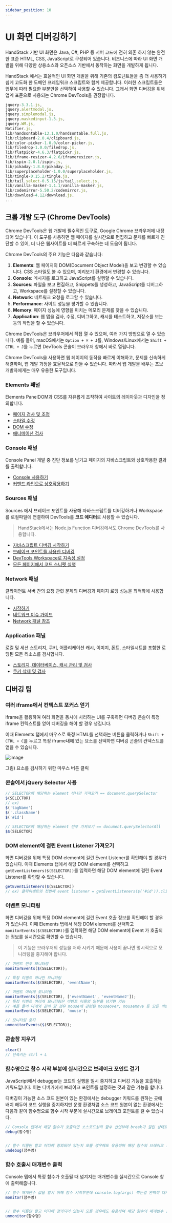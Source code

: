 ```yaml
---
sidebar_position: 10
---
```


# UI 화면 디버깅하기

HandStack 기반 UI 화면은 Java, C#, PHP 등 서버 코드에 전혀 의존 하지 않는 완전한 표준 HTML, CSS, JavaScript로 구성되어 있습니다. 비즈니스에 따라 UI 화면 개발을 위해 다양한 상용소스와 오픈소스 기반에서 동작하는 화면을 개발하게 됩니다.

HandStack 에서는 효율적인 UI 화면 개발을 위해 기존의 컴포넌트들을 좀 더 사용하기 쉽게 고도화 한 도메인 프레임워크 스크립트와 함께 제공합니다. 이러한 스크립트들은 업무에 따라 필요한 부분만을 선택하여 사용할 수 있습니다. 그래서 화면 디버깅을 위해 업계 표준으로 사용되는 Chrome DevTools을 권장합니다.

```javascript
jquery-3.3.1.js,
jquery.alertmodal.js,
jquery.simplemodal.js,
jquery.maskedinput-1.3.js,
jquery.WM.js,
Notifier.js,
lib/handsontable-13.1.0/handsontable.full.js,
lib/clipboard-2.0.4/clipboard.js,
lib/color-picker-1.0.0/color-picker.js,
lib/filedrop-1.0.0/filedrop.js,
lib/flatpickr-4.6.3/flatpickr.js,
lib/iframe-resizer-4.2.6/iframeresizer.js,
lib/ispin-2.0.1/ispin.js,
lib/pikaday-1.8.0/pikaday.js,
lib/superplaceholder-1.0.0/superplaceholder.js,
lib/tingle-0.15.2/tingle.js,
lib/tail.select-0.5.15/js/tail.select.js,
lib/vanilla-masker-1.1.1/vanilla-masker.js,
lib/codemirror-5.50.2/codemirror.js,
lib/download-4.12/download.js,
...
```

## 크롬 개발 도구 (Chrome DevTools)

Chrome DevTools은 웹 개발에 필수적인 도구로, Google Chrome 브라우저에 내장되어 있습니다. 이 도구를 사용하면 웹 페이지를 실시간으로 편집하고 문제를 빠르게 진단할 수 있어, 더 나은 웹사이트를 더 빠르게 구축하는 데 도움이 됩니다.

Chrome DevTools의 주요 기능은 다음과 같습니다:

1. **Elements**: 웹 페이지의 DOM(Document Object Model)을 보고 변경할 수 있습니다. CSS 스타일도 볼 수 있으며, 미리보기 환경에서 변경할 수 있습니다.
2. **Console**: 메시지를 로그하고 JavaScript를 실행할 수 있습니다.
3. **Sources**: 파일을 보고 편집하고, Snippets를 생성하고, JavaScript를 디버그하고, Workspace를 설정할 수 있습니다.
4. **Network**: 네트워크 요청을 로그할 수 있습니다.
5. **Performance**: 사이트 성능을 평가할 수 있습니다.
6. **Memory**: 페이지 성능에 영향을 미치는 메모리 문제를 찾을 수 있습니다.
7. **Application**: 웹 앱을 검사, 수정, 디버그하고, 캐시를 테스트하고, 저장소를 보는 등의 작업을 할 수 있습니다.

Chrome DevTools은 브라우저에서 직접 열 수 있으며, 여러 가지 방법으로 열 수 있습니다. 예를 들어, macOS에서는 `Option + ⌘ + J`를, Windows/Linux에서는 `Shift + CTRL + J`를 누르면 DevTools 콘솔이 브라우저 창에서 바로 열립니다.

Chrome DevTools을 사용하면 웹 페이지의 동작을 빠르게 이해하고, 문제를 신속하게 해결하며, 웹 개발 과정을 효율적으로 만들 수 있습니다. 따라서 웹 개발을 배우는 초보 개발자에게는 매우 유용한 도구입니다.

### Elements 패널
Elements PanelDOM과 CSS를 자유롭게 조작하여 사이트의 레이아웃과 디자인을 정의합니다.

* [페이지 검사 및 조정](https://developers.google.com/web/tools/chrome-devtools/inspect-styles?hl=ko)
* [스타일 수정](https://developers.google.com/web/tools/chrome-devtools/inspect-styles/edit-styles?hl=ko)
* [DOM 수정](https://developers.google.com/web/tools/chrome-devtools/inspect-styles/edit-dom?hl=ko)
* [애니메이션 검사](https://developers.google.com/web/tools/chrome-devtools/inspect-styles/animations?hl=ko)

### Console 패널

Console Panel 개발 중 진단 정보를 남기고 페이지의 자바스크립트와 상호작용한 결과를 출력합니다.

* [Console 사용하기](https://developers.google.com/web/tools/chrome-devtools/console?hl=ko)
* [커맨드 라인으로 상호작용하기](https://developers.google.com/web/tools/chrome-devtools/console/command-line-reference?hl=ko)

### Sources 패널

Sources 에서 브레이크 포인트를 사용해 자바스크립트를 디버깅하거나 Workspace를 로컬파일에 연결하여 DevTools를 **코드 에디터**로 사용할 수 있습니다.

> HandStack에서는 Node.js Function 디버깅에서도 Chrome DevTools를 사용합니다.

* [자바스크립트 디버깅 시작하기](https://developers.google.com/web/tools/chrome-devtools/javascript?hl=ko)
* [브레이크 포인트를 사용한 디버깅](https://developers.google.com/web/tools/chrome-devtools/javascript/add-breakpoints?hl=ko)
* [DevTools Workspace로 지속성 설정](https://developers.google.com/web/tools/setup/setup-workflow?hl=ko)
* [모든 페이지에서 코드 스니펫 실행](https://developers.google.com/web/tools/chrome-devtools/snippets?hl=ko)

### Network 패널

클라이언트 서버 간의 요청 관련 문제의 디버깅과 페이지 로딩 성능을 최적화에 사용합니다.

* [시작하기](https://developers.google.com/web/tools/chrome-devtools/network-performance?hl=ko)
* [네트워크 이슈 가이드](https://developers.google.com/web/tools/chrome-devtools/network-performance/issues?hl=ko)
* [Network 패널 참조](https://developers.google.com/web/tools/chrome-devtools/network-performance/reference?hl=ko)

### Application 패널

로컬 및 세션 스토리지, 쿠키, 어플리케이션 캐시, 이미지, 폰트, 스타일시트를 포함한 로딩된 모든 리소스를 검사합니다.

* [스토리지, 데이터베이스, 캐시 관리 및 검사](https://developers.google.com/web/tools/chrome-devtools/manage-data/local-storage?hl=ko)
* [쿠키 삭제 및 검사](https://developers.google.com/web/tools/chrome-devtools/manage-data/cookies?hl=ko)

## 디버깅 팁

### 여러 iframe에서 컨텍스트 포커스 얻기

iframe을 활용하여 여러 화면을 동시에 처리하는 UI를 구축하면 디버깅 콘솔이 특정 iframe 컨텍스트를 얻어 디버깅을 해야 할 경우 생깁니다.

이때 Elements 탭에서 마우스로 특정 HTML를 선택하는 버튼을 클릭하거나 `Shift + CTRL + C`를 누르고 특정 iframe내에 있는 요소를 선택하면 디버깅 콘솔의 컨텍스트를 얻을 수 있습니다.

![image](img/UI-화면-디버깅-1.png)

그림) 요소를 검사하기 위한 마우스 버튼 클릭

### 콘솔에서 jQuery Selector 사용

```javascript
// SELECTOR에 해당하는 element 하나만 가져오기 == document.querySelector
$(SELECTOR)
// ex)
$('tagName')
$('.className')
$('#id')
 
// SELECTOR에 해당하는 element 전부 가져오기 == document.querySelectorAll
$$(SELECTOR)
```

### DOM element에 걸린 Event Listener 가져오기

화면 디버깅을 위해 특정 DOM element에 걸린 Event Listener를 확인해야 할 경우가 있습니다. 이때 Elements 탭에서 해당 DOM element를 선택하고 `getEventListeners($(SELECTOR))`를 입력하면 해당 DOM element에 걸린 Event Listener를 확인할 수 있습니다.

```javascript
getEventListeners($(SELECTOR))
// ex) 클릭이벤트의 첫번째 event listener = getEventListeners($('#id')).click[0].listener
```

### 이벤트 모니터링

화면 디버깅을 위해 특정 DOM element에 걸린 Event 호출 정보를 확인해야 할 경우가 있습니다. 이때 Elements 탭에서 해당 DOM element를 선택하고 `monitorEvents($(SELECTOR))`를 입력하면 해당 DOM element에 Event 가 호출되는 정보를 실시간으로 확인할 수 있습니다.

> 이 기능은 브라우저의 성능을 저하 시키기 때문에 사용이 끝나면 명시적으로 모니러팅을 중지해야 합니다.

```javascript
// 이벤트 전부 모니터링
monitorEvents($(SELECTOR));

// 특정 이벤트 하나만 모니터링
monitorEvents($(SELECTOR), 'eventName');

// 이벤트 여러개 모니터링
monitorEvents($(SELECTOR), ['eventName1', 'eventName2']);
// 특정 이벤트 여러개 모니터링은 이벤트 이름의 일부를 넘기면 가능
// 예를 들어 아래와 같이 할 경우 mouse에 관련된 mouseover, mousemove 등 모든 이벤트 모니터링
monitorEvents($(SELECTOR), 'mouse');

// 모니터링 중지
unmonitorEvents($(SELECTOR));
```

### 콘솔창 지우기
```javascript
clear()
// 단축키는 ctrl + L
```

### 함수명으로 함수 시작 부분에 실시간으로 브레이크 포인트 걸기

JavaScript에서 debugger는 코드의 실행을 일시 중지하고 디버깅 기능을 호출하는 키워드입니다. 이는 디버거에서 브레이크 포인트를 설정하는 것과 같은 기능을 합니다.

디버깅이 가능한 소스 코드 원본이 있는 환경에서는 debugger 키워드를 원하는 곳에 배치 해두어 코드 실행을 중지하지만 운영 환경처럼 소스 코드 원본이 없는 환경에서는 다음과 같이 함수명으로 함수 시작 부분에 실시간으로 브레이크 포인트를 걸 수 있습니다.

```javascript
// Console 탭에서 해당 함수가 호출되면 소스코드상의 함수 선언부에 break가 걸린 상태로 Sources 탭으로 넘어갑니다.
debug(함수명)


// 함수 이름만 알고 어디에 정의되어 있는지 모를 경우에도 유용하며 해당 함수의 브레이크 포인트를 해제 할 때 다음과 같이 사용합니다.
undebug(함수명)
```

### 함수 호출시 매개변수 출력

Console 탭에서 특정 함수가 호출될 때 넘겨지는 매개변수를 실시간으로 Console 창에 출력해줍니다.

```javascript
// 함수 매개변수 값을 알기 위해 함수 시작부분에 console.log(args) 찍는걸 완벽히 대체 가능합니다.
monitor(함수명)


// 함수 이름만 알고 어디에 정의되어 있는지 모를 경우에도 유용하며 해당 함수의 매개변수 출력를 해제 할 때 다음과 같이 사용합니다.
unmonitor(함수명)
```